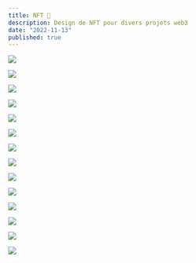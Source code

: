 ```yaml
---
title: NFT 🎴
description: Design de NFT pour divers projets web3
date: "2022-11-13"
published: true
---
```


![](/nft-1.jpeg)

![](/nft-2.jpeg)

![](/nft-3.jpeg)

![](/nft-4.jpeg)

![](/coolcats-1.png)

![](/coolcats-2.png)

![](/coolcats-3.png)

![](/coolcats-4.png)

![](/coolcats-5.png)

![](/coolcats-6.png)

![](/coolcats-7.png)

![](/coolcats-8.png)

![](/coolcats-9.png)

![](/coolcats-10.png)
